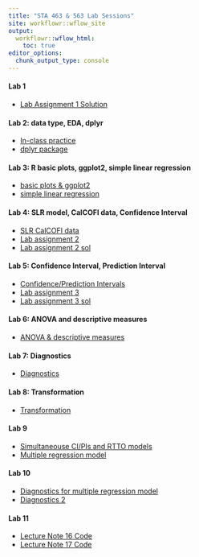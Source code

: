 ```yaml
---
title: "STA 463 & 563 Lab Sessions"
site: workflowr::wflow_site
output:
  workflowr::wflow_html:
    toc: true
editor_options:
  chunk_output_type: console
---
```


#### Lab 1
* [Lab Assignment 1 Solution](lab_assignment1_sol.html)

#### Lab 2: data type, EDA, dplyr
* [In-class practice](lab2_inclass_prac.html)
* [dplyr package](dplyr_prac.html)

#### Lab 3: R basic plots, ggplot2, simple linear regression
* [basic plots & ggplot2](Rplot_ggplot2_prac.html)
* [simple linear regression](slr_prac.html)

#### Lab 4: SLR model, CalCOFI data, Confidence Interval
* [SLR CalCOFI data](slr_calcofi.html)
* [Lab assignment 2](lab_hw2.html)
* [Lab assignment 2 sol](lab_hw2_sol.html) 

#### Lab 5: Confidence Interval, Prediction Interval
* [Confidence/Prediction Intervals](intervals.html)
* [Lab assignment 3](lab_hw3.html)
* [Lab assignment 3 sol](lab_hw3_sol.html)

#### Lab 6: ANOVA and descriptive measures
* [ANOVA & descriptive measures](anova_desc.html)

#### Lab 7: Diagnostics
* [Diagnostics](diagnostics.html)

#### Lab 8: Transformation
* [Transformation](transform.html)

#### Lab 9
* [Simultaneouse CI/PIs and RTTO models](sim_CI_PI_RTTO.html)
* [Multiple regression model](fit_mr.html)

#### Lab 10
* [Diagnostics for multiple regression model](diagnostics_mr.html)
* [Diagnostics 2](diagnostics_mr2.html)

#### Lab 11
* [Lecture Note 16 Code](lec16_code.html)
* [Lecture Note 17 Code](lec17_code.html)

